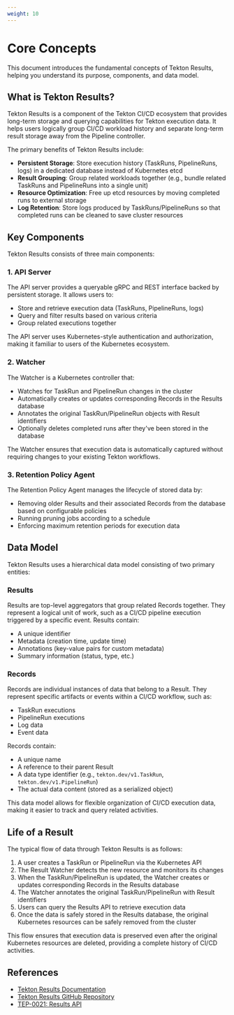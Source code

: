 ```yaml
---
weight: 10
---
```


# Core Concepts

This document introduces the fundamental concepts of Tekton Results, helping you understand its purpose, components, and data model.

## What is Tekton Results?

Tekton Results is a component of the Tekton CI/CD ecosystem that provides long-term storage and querying capabilities for Tekton execution data. It helps users logically group CI/CD workload history and separate long-term result storage away from the Pipeline controller.

The primary benefits of Tekton Results include:

- **Persistent Storage**: Store execution history (TaskRuns, PipelineRuns, logs) in a dedicated database instead of Kubernetes etcd
- **Result Grouping**: Group related workloads together (e.g., bundle related TaskRuns and PipelineRuns into a single unit)
- **Resource Optimization**: Free up etcd resources by moving completed runs to external storage
- **Log Retention**: Store logs produced by TaskRuns/PipelineRuns so that completed runs can be cleaned to save cluster resources

## Key Components

Tekton Results consists of three main components:

### 1. API Server

The API server provides a queryable gRPC and REST interface backed by persistent storage. It allows users to:

- Store and retrieve execution data (TaskRuns, PipelineRuns, logs)
- Query and filter results based on various criteria
- Group related executions together

The API server uses Kubernetes-style authentication and authorization, making it familiar to users of the Kubernetes ecosystem.

### 2. Watcher

The Watcher is a Kubernetes controller that:

- Watches for TaskRun and PipelineRun changes in the cluster
- Automatically creates or updates corresponding Records in the Results database
- Annotates the original TaskRun/PipelineRun objects with Result identifiers
- Optionally deletes completed runs after they've been stored in the database

The Watcher ensures that execution data is automatically captured without requiring changes to your existing Tekton workflows.

### 3. Retention Policy Agent

The Retention Policy Agent manages the lifecycle of stored data by:

- Removing older Results and their associated Records from the database based on configurable policies
- Running pruning jobs according to a schedule
- Enforcing maximum retention periods for execution data

## Data Model

Tekton Results uses a hierarchical data model consisting of two primary entities:

### Results

Results are top-level aggregators that group related Records together. They represent a logical unit of work, such as a CI/CD pipeline execution triggered by a specific event. Results contain:

- A unique identifier
- Metadata (creation time, update time)
- Annotations (key-value pairs for custom metadata)
- Summary information (status, type, etc.)

### Records

Records are individual instances of data that belong to a Result. They represent specific artifacts or events within a CI/CD workflow, such as:

- TaskRun executions
- PipelineRun executions
- Log data
- Event data

Records contain:

- A unique name
- A reference to their parent Result
- A data type identifier (e.g., `tekton.dev/v1.TaskRun`, `tekton.dev/v1.PipelineRun`)
- The actual data content (stored as a serialized object)

This data model allows for flexible organization of CI/CD execution data, making it easier to track and query related activities.

## Life of a Result

The typical flow of data through Tekton Results is as follows:

1. A user creates a TaskRun or PipelineRun via the Kubernetes API
2. The Result Watcher detects the new resource and monitors its changes
3. When the TaskRun/PipelineRun is updated, the Watcher creates or updates corresponding Records in the Results database
4. The Watcher annotates the original TaskRun/PipelineRun with Result identifiers
5. Users can query the Results API to retrieve execution data
6. Once the data is safely stored in the Results database, the original Kubernetes resources can be safely removed from the cluster

This flow ensures that execution data is preserved even after the original Kubernetes resources are deleted, providing a complete history of CI/CD activities.

## References

- [Tekton Results Documentation](https://tekton.dev/docs/results/)
- [Tekton Results GitHub Repository](https://github.com/tektoncd/results)
- [TEP-0021: Results API](https://github.com/tektoncd/community/blob/main/teps/0021-results-api.md)
